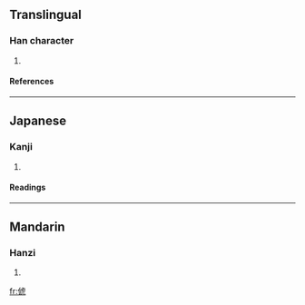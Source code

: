 ==Translingual==
===Han character===
{{Han char|rn=9|rad=人|as=08|sn=10|four=|canj=人卜心弓 (OYPN), 人卜心山 (OYPU)}}
# {{defn|Han}}
====References====
{{Han ref|kx=0106.260|dkj=00741|dj=0227.090|hdz=10175.050|uh=4FFF|ud=20479}}
----
==Japanese==
===Kanji===
{{ja-kanji|grade=|rs=人08}}
# {{defn|Japanese}} 
====Readings====
{{ja-readings|on=[[ち]] (chi), [[じ]] (ji)|kun=[[かたたがい]] (katatagai)}}
----
==Mandarin==
===Hanzi===
{{cmn-hanzi|pin=[[jiàn]] ([[jian4]])|wg=chien<sup>4</sup>}}
# {{defn|Mandarin}}

[[fr:俿]]